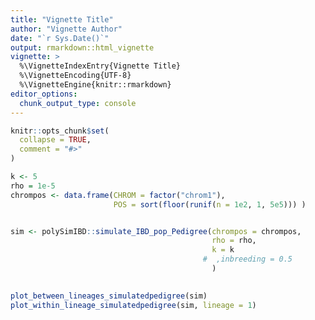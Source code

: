 ```yaml
---
title: "Vignette Title"
author: "Vignette Author"
date: "`r Sys.Date()`"
output: rmarkdown::html_vignette
vignette: >
  %\VignetteIndexEntry{Vignette Title}
  %\VignetteEncoding{UTF-8}
  %\VignetteEngine{knitr::rmarkdown}
editor_options: 
  chunk_output_type: console
---
```


```r
knitr::opts_chunk$set(
  collapse = TRUE,
  comment = "#>"
)
```

```r


k <- 5
rho = 1e-5
chrompos <- data.frame(CHROM = factor("chrom1"),
                       POS = sort(floor(runif(n = 1e2, 1, 5e5))) )


sim <- polySimIBD::simulate_IBD_pop_Pedigree(chrompos = chrompos, 
                                             rho = rho, 
                                             k = k
                                           #  ,inbreeding = 0.5
                                             )
  

plot_between_lineages_simulatedpedigree(sim)
plot_within_lineage_simulatedpedigree(sim, lineage = 1)


```
